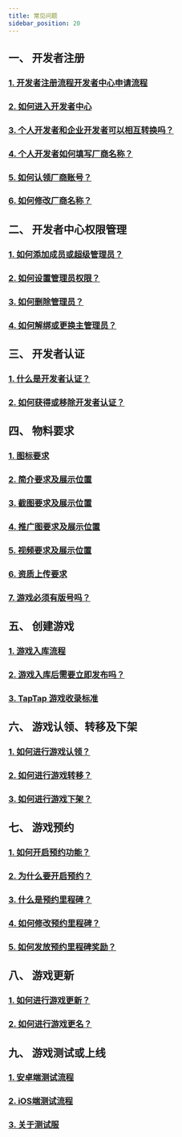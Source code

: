 ```yaml
---
title: 常见问题
sidebar_position: 20
---
```


## **一、 开发者注册**  
### [<FaqLink>1. 开发者注册流程开发者中心申请流程</FaqLink>](/store#厂商创建通道及流程/)  
### [<FaqLink>2. 如何进入开发者中心</FaqLink>](/store#厂商创建通道及流程/)  
### [<FaqLink>3. 个人开发者和企业开发者可以相互转换吗？</FaqLink>](/store#个人开发者与企业开发者有什么区别？可以互相转换吗？/)  
### [<FaqLink>4. 个人开发者如何填写厂商名称？</FaqLink>](/store#个人开发者没有公司，如何填写厂商名称？/)  
### [<FaqLink>5. 如何认领厂商账号？</FaqLink>](/store#厂商名称已存在，如何进行厂商账号认领？/)  
### [<FaqLink>6. 如何修改厂商名称？</FaqLink>](/store#如何修改厂商名称)  


## **二、 开发者中心权限管理**  
### [<FaqLink>1. 如何添加成员或超级管理员？</FaqLink>](/store#添加成员或超级管理员/)  
### [<FaqLink>2. 如何设置管理员权限？</FaqLink>](/store#成员的权限设置和删除/)  
### [<FaqLink>3. 如何删除管理员？</FaqLink>](/store#成员的权限设置和删除/)  
### [<FaqLink>4. 如何解绑或更换主管理员？</FaqLink>](/store#主管理员可以解绑吗？可以设置新的主管理员吗？/)  
 

## **三、 开发者认证**  
### [<FaqLink>1. 什么是开发者认证？</FaqLink>](/store#开发者认证/)  
### [<FaqLink>2. 如何获得或移除开发者认证？</FaqLink>](/store#开发者认证/)  


## **四、 物料要求**  
### [<FaqLink>1. 图标要求</FaqLink>](/store/release/store-material#图标/)  
### [<FaqLink>2. 简介要求及展示位置</FaqLink>](/store/release/store-material#简介/)  
### [<FaqLink>3. 截图要求及展示位置</FaqLink>](/store/release/store-material#截图/)  
### [<FaqLink>4. 推广图要求及展示位置</FaqLink>](/store/release/store-material#推广图/)  
### [<FaqLink>5. 视频要求及展示位置</FaqLink>](/store/release/store-material#视频/)  
### [<FaqLink>6. 资质上传要求</FaqLink>](/store/release/store-agree#资质文件及授权/)  
### [<FaqLink>7. 游戏必须有版号吗？</FaqLink>](/store/release/store-agree#版号)  


## **五、 创建游戏**  
### [<FaqLink>1. 游戏入库流程</FaqLink>](/store/release/store-creategame#游戏入库/)  
### [<FaqLink>2. 游戏入库后需要立即发布吗？</FaqLink>](/store/release/store-creategame#创建游戏审核通过后，可暂不发布游戏吗？/)  
### [<FaqLink>3. TapTap 游戏收录标准</FaqLink>](/store/release/store-agree#暂不收录游戏/)  


## **六、 游戏认领、转移及下架**  
### [<FaqLink>1. 如何进行游戏认领？</FaqLink>](/store/release/store-creategame#我的游戏已经被TapTap收录，可以进行游戏认领吗？/)  
### [<FaqLink>2. 如何进行游戏转移？</FaqLink>](/store/release/store-creategame#游戏主体可以进行转移吗？/)  
### [<FaqLink>3. 如何进行游戏下架？</FaqLink>](/store/release/store-creategame#如何进行游戏下架？/)  


## **七、 游戏预约**  
### [<FaqLink>1. 如何开启预约功能？</FaqLink>](/store/release/store-creategame#游戏预约/)  
### [<FaqLink>2. 为什么要开启预约？</FaqLink>](/store/release/store-creategame#游戏预约/)  
### [<FaqLink>3. 什么是预约里程碑？</FaqLink>](/store/release/store-creategame#预约里程碑/)  
### [<FaqLink>4. 如何修改预约里程碑？</FaqLink>](/store/release/store-creategame#预约里程碑/)
### [<FaqLink>5. 如何发放预约里程碑奖励？</FaqLink>](/store/release/store-creategame#预约里程碑/)   


## **八、 游戏更新**  
### [<FaqLink>1. 如何进行游戏更新？</FaqLink>](/store/release/store-creategame#游戏更新/)  
### [<FaqLink>2. 如何进行游戏更名？</FaqLink>](/store/release/store-creategame#游戏名称可以修改吗？/) 


## **九、 游戏测试或上线**  
### [<FaqLink>1. 安卓端测试流程</FaqLink>](/store/release/store-creategame#游戏测试或上线/)
### [<FaqLink>2. iOS端测试流程</FaqLink>](/store/release/store-creategame#iOS端测试/)     
### [<FaqLink>3. 关于测试服</FaqLink>](/store/release/store-creategame#测试服配置/)  
